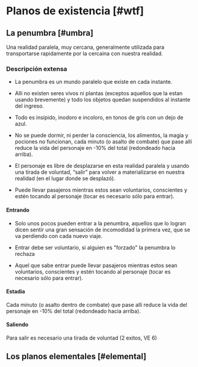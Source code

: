 
# Planos de existencia [#wtf]

## La penumbra [#umbra]

<Screenshot src={umbraPic} alt="penumbra" full />

Una realidad paralela, muy cercana, generalmente utilizada para transportarse
rapidamente por la cercaina con nuestra realidad.

### Descripción extensa

- La penumbra es un mundo paralelo que existe en cada instante.

- Allí no existen seres vivos ni plantas (exceptos aquellos que la estan usando
  brevemente) y todo los objetos quedan suspendidos al instante del ingreso.

- Todo es insípido, inodoro e incoloro, en tonos de gris con un dejo de azul.

- No se puede dormir, ni perder la consciencia, los alimentos, la magia
  y pociones no funcionan, cada minuto (o asalto de combate) que pase allí
  reduce la vida del personaje en -10% del total (redondeado hacia arriba).

- El personaje es libre de desplazarse en esta realidad paralela y usando
  una tirada de voluntad, “salir” para volver a materializarse en nuestra
  realidad (en el lugar donde se desplazó).

- Puede llevar pasajeros mientras estos sean voluntarios, conscientes
  y estén tocando al personaje (tocar es necesario sólo para entrar).

#### Entrando

- Solo unos pocos pueden entrar a la penumbra, aquellos que lo logran dicen
  sentir una gran sensación de incomodidad la primera vez, que se va perdiendo
  con cada nuevo viaje.

- Entrar debe ser voluntario, si alguien es "forzado" la penumbra lo rechaza

- Aquel que sabe entrar puede llevar pasajeros mientras estos sean voluntarios,
  conscientes y estén tocando al personaje (tocar es necesario sólo para entrar).

#### Estadia

Cada minuto (o asalto dentro de combate) que pase allí reduce la vida del personaje
en -10% del total (redondeado hacia arriba).

#### Saliendo

Para salir es necesario una tirada de voluntad (2 exitos, VE 6)

## Los planos elementales [#elemental]

<Screenshot src={firePic} alt="Plano de Fuego" full />
<Screenshot src={icyPic} alt="Plano de Hielo" full />
<Screenshot src={rockyPic} alt="Plano de Roca" full />